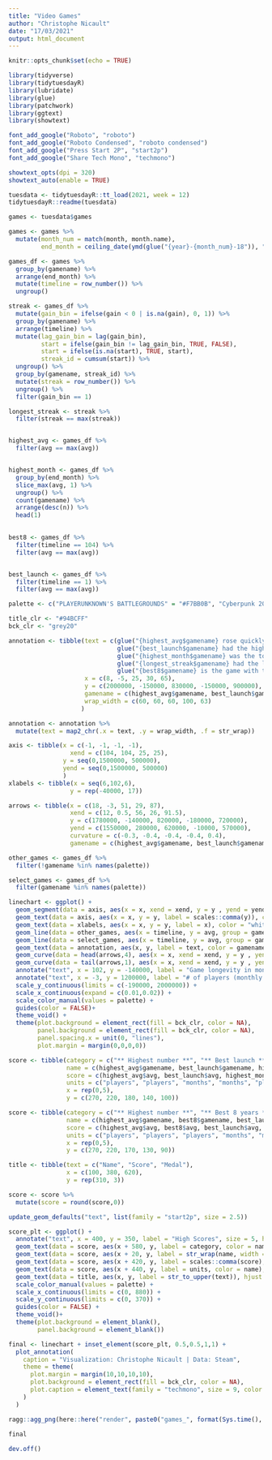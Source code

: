 ```yaml
---
title: "Video Games"
author: "Christophe Nicault"
date: "17/03/2021"
output: html_document
---
```


```r
knitr::opts_chunk$set(echo = TRUE)
```


```r

library(tidyverse)
library(tidytuesdayR)
library(lubridate)
library(glue)
library(patchwork)
library(ggtext)
library(showtext)

font_add_google("Roboto", "roboto")
font_add_google("Roboto Condensed", "roboto condensed")
font_add_google("Press Start 2P", "start2p")
font_add_google("Share Tech Mono", "techmono")

showtext_opts(dpi = 320)
showtext_auto(enable = TRUE)

```

```r

tuesdata <- tidytuesdayR::tt_load(2021, week = 12)
tidytuesdayR::readme(tuesdata)

games <- tuesdata$games

games <- games %>%
  mutate(month_num = match(month, month.name),
         end_month = ceiling_date(ymd(glue("{year}-{month_num}-18")), "month") - days(1))

```


```r

games_df <- games %>%
  group_by(gamename) %>%
  arrange(end_month) %>%
  mutate(timeline = row_number()) %>%
  ungroup()

```


```r

streak <- games_df %>%
  mutate(gain_bin = ifelse(gain < 0 | is.na(gain), 0, 1)) %>%
  group_by(gamename) %>%
  arrange(timeline) %>%
  mutate(lag_gain_bin = lag(gain_bin),
         start = ifelse(gain_bin != lag_gain_bin, TRUE, FALSE),
         start = ifelse(is.na(start), TRUE, start),
         streak_id = cumsum(start)) %>%
  ungroup() %>%
  group_by(gamename, streak_id) %>%
  mutate(streak = row_number()) %>%
  ungroup() %>%
  filter(gain_bin == 1)

longest_streak <- streak %>%
  filter(streak == max(streak))


highest_avg <- games_df %>%
  filter(avg == max(avg))


highest_month <- games_df %>%
  group_by(end_month) %>%
  slice_max(avg, 1) %>%
  ungroup() %>%
  count(gamename) %>%
  arrange(desc(n)) %>%
  head(1)
  

best8 <- games_df %>%
  filter(timeline == 104) %>%
  filter(avg == max(avg))


best_launch <- games_df %>%
  filter(timeline == 1) %>%
  filter(avg == max(avg))

```


```r

palette <- c("PLAYERUNKNOWN'S BATTLEGROUNDS" = "#F7BB0B", "Cyberpunk 2077" = "#C88BD9", "Counter-Strike: Global Offensive" = "#49B3BF", "Dota 2" = "#94BF75", "Soundpad" = "#FD5403", "others" = "#2e2e2e")

title_clr <- "#94BCFF"
bck_clr <- "grey20"

```


```r

annotation <- tibble(text = c(glue("{highest_avg$gamename} rose quickly to reach the highest average number of players. The fall was equally impressive, and went below {highest_month$gamename} & {best8$gamename}, but it's still the third most played game on the platform."),
                              glue("{best_launch$gamename} had the highest number of players for the first month, but dropped quickly due to technical bugs and players' disappointment vs expectation."),
                              glue("{highest_month$gamename} was the top played game for {highest_month$n} months, and still the second played game after more  than 8 years."),
                              glue("{longest_streak$gamename} had the longest streak of positive gain of users, with {longest_streak$streak} months of continuous growth. {longest_streak$gamename} is an audio extension to use voice chats in high audio quality. The highest game in this category is Age of Wonders III, with 17 months of positive gain."),
                              glue("{best8$gamename} is the game with the highest number of players after more than 8 years, and the highest of all games since September 2019. The rise since 2018 is due to its release as free-to-play.")),
                     x = c(8, -5, 25, 30, 65),
                     y = c(2000000, -150000, 830000, -150000, 900000),
                     gamename = c(highest_avg$gamename, best_launch$gamename, highest_month$gamename,longest_streak$gamename, best8$gamename),
                     wrap_width = c(60, 60, 60, 100, 63)
                    )

annotation <- annotation %>%
  mutate(text = map2_chr(.x = text, .y = wrap_width, .f = str_wrap))

axis <- tibble(x = c(-1, -1, -1, -1),
                 xend = c(104, 104, 25, 25),
               y = seq(0,1500000, 500000),
               yend = seq(0,1500000, 500000)
               )
xlabels <- tibble(x = seq(6,102,6),
                 y = rep(-40000, 17))

arrows <- tibble(x = c(18, -3, 51, 29, 87),
                 xend = c(12, 0.5, 56, 26, 91.5),
                 y = c(1780000, -140000, 820000, -180000, 720000),
                 yend = c(1550000, 280000, 620000, -10000, 570000),
                 curvature = c(-0.3, -0.4, -0.4, -0.4, 0.4), 
                 gamename = c(highest_avg$gamename, best_launch$gamename, highest_month$gamename, longest_streak$gamename, best8$gamename))

other_games <- games_df %>%
  filter(!gamename %in% names(palette))

select_games <- games_df %>%
  filter(gamename %in% names(palette))

```


```r

linechart <- ggplot() +
  geom_segment(data = axis, aes(x = x, xend = xend, y = y , yend = yend), color = "white", linetype = "13") +
  geom_text(data = axis, aes(x = x, y = y, label = scales::comma(y)), color = "white", size = 3.5, nudge_y = 30000, nudge_x = 1, family = "roboto condensed", hjust = 0) +
  geom_text(data = xlabels, aes(x = x, y = y, label = x), color = "white", size = 3.5, family = "roboto condensed", hjust = 0.5) +
  geom_line(data = other_games, aes(x = timeline, y = avg, group = gamename), alpha = 0.2, color = "grey80") +
  geom_line(data = select_games, aes(x = timeline, y = avg, group = gamename, color = gamename), size = 0.8) +
  geom_text(data = annotation, aes(x, y, label = text, color = gamename), hjust = 0, vjust = 1, family = "roboto", size = 3, fontface = "bold") +
  geom_curve(data = head(arrows,4), aes(x = x, xend = xend, y = y , yend = yend, color = gamename) , arrow = arrow(ends = "last", length = unit(0.1, "inches")), curvature = -0.4)+
  geom_curve(data = tail(arrows,1), aes(x = x, xend = xend, y = y , yend = yend, color = gamename) , arrow = arrow(ends = "last", length = unit(0.1, "inches")), curvature = 0.4)+  
  annotate("text", x = 102, y = -140000, label = "Game longevity in months", color = "white", size = 3.5, family = "roboto condensed", hjust = 1)+
  annotate("text", x = -3, y = 1200000, label = "# of players (monthly average)", color = "white", size = 3.5, family = "roboto condensed", angle = 90, vjust = 1)+  
  scale_y_continuous(limits = c(-190000, 2000000)) +
  scale_x_continuous(expand = c(0.01,0.02)) +
  scale_color_manual(values = palette) +
  guides(color = FALSE)+
  theme_void() +
  theme(plot.background = element_rect(fill = bck_clr, color = NA),
        panel.background = element_rect(fill = bck_clr, color = NA),
        panel.spacing.x = unit(0, "lines"),
        plot.margin = margin(0,0,0,0))

```

```r

score <- tibble(category = c("** Highest number **", "** Best launch **", "** Stays at the top **", "** Gain streak **", "** Best 8 years **"),
                name = c(highest_avg$gamename, best_launch$gamename, highest_month$gamename, longest_streak$gamename, best8$gamename),
                score = c(highest_avg$avg, best_launch$avg, highest_month$n, longest_streak$streak, best8$avg),
                units = c("players", "players", "months", "months", "players"),
                x = rep(0,5),
                y = c(270, 220, 180, 140, 100))

score <- tibble(category = c("** Highest number **", "** Best 8 years **", "** Best launch **", "** Stays at the top **", "** Gain streak **"),
                name = c(highest_avg$gamename, best8$gamename, best_launch$gamename, highest_month$gamename, longest_streak$gamename),
                score = c(highest_avg$avg, best8$avg, best_launch$avg, highest_month$n, longest_streak$streak),
                units = c("players", "players", "players", "months", "months"),
                x = rep(0,5),
                y = c(270, 220, 170, 130, 90))

title <- tibble(text = c("Name", "Score", "Medal"),
                x = c(100, 380, 620),
                y = rep(310, 3))

score <- score %>%
  mutate(score = round(score,0))

```

```r

update_geom_defaults("text", list(family = "start2p", size = 2.5))

score_plt <- ggplot() +
  annotate("text", x = 400, y = 350, label = "High Scores", size = 5, hjust=0.5, color = title_clr) +
  geom_text(data = score, aes(x + 580, y, label = category, color = name), hjust = 0, vjust = 1)+
  geom_text(data = score, aes(x + 20, y, label = str_wrap(name, width = 20), color = name), hjust = 0, vjust = 1)+
  geom_text(data = score, aes(x + 420, y, label = scales::comma(score), color = name), hjust = 1, vjust = 1) +
  geom_text(data = score, aes(x + 440, y, label = units, color = name), hjust = 0, vjust = 1) +
  geom_text(data = title, aes(x, y, label = str_to_upper(text)), hjust = 0, vjust = 1, color = title_clr, size = 3) +
  scale_color_manual(values = palette) +
  scale_x_continuous(limits = c(0, 880)) +
  scale_y_continuous(limits = c(0, 370)) +
  guides(color = FALSE) +
  theme_void()+
  theme(plot.background = element_blank(),
        panel.background = element_blank())

```


```r

final <- linechart + inset_element(score_plt, 0.5,0.5,1,1) +
  plot_annotation(
    caption = "Visualization: Christophe Nicault | Data: Steam",
    theme = theme(
      plot.margin = margin(10,10,10,10),
      plot.background = element_rect(fill = bck_clr, color = NA),
      plot.caption = element_text(family = "techmono", size = 9, color = "white", margin = margin(15,0,0,0), hjust = 0.95)      
    )
  )

ragg::agg_png(here::here("render", paste0("games_", format(Sys.time(), "%Y%m%d_%H%M%S"), ".png")), res = 320, width = 14, height = 8, units = "in")

final
  
dev.off()

```















